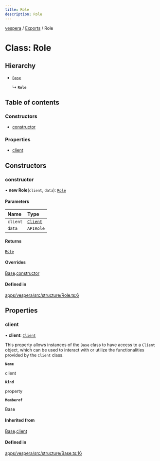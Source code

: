```yaml
---
title: Role
description: Role
---
```

[vespera](../README) / [Exports](../modules) / Role

# Class: Role

## Hierarchy

- [`Base`](Base)

  ↳ **`Role`**

## Table of contents

### Constructors

- [constructor](Role#constructor)

### Properties

- [client](Role#client)

## Constructors

### constructor

• **new Role**(`client`, `data`): [`Role`](Role)

#### Parameters

| Name | Type |
| :------ | :------ |
| `client` | [`Client`](Client) |
| `data` | `APIRole` |

#### Returns

[`Role`](Role)

#### Overrides

[Base](Base).[constructor](Base#constructor)

#### Defined in

[apps/vespera/src/structure/Role.ts:6](https://github.com/vesperadev/Vespera/blob/4ab3699/apps/vespera/src/structure/Role.ts#L6)

## Properties

### client

• **client**: [`Client`](Client)

This property allows instances of the `Base` class to have access to a `Client` object, which can be used to interact
with or utilize the functionalities provided by the `Client` class.

**`Name`**

client

**`Kind`**

property

**`Memberof`**

Base

#### Inherited from

[Base](Base).[client](Base#client)

#### Defined in

[apps/vespera/src/structure/Base.ts:16](https://github.com/vesperadev/Vespera/blob/4ab3699/apps/vespera/src/structure/Base.ts#L16)
